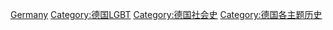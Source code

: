 [[Category:各國LGBT歷史|Germany]]
[[Category:德国LGBT|Category:德国LGBT]]
[[Category:德国社会史|Category:德国社会史]]
[[Category:德国各主题历史|Category:德国各主题历史]]